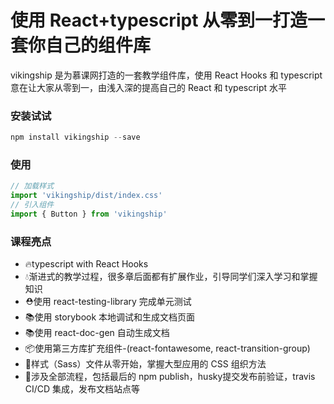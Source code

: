 
<Meta title="Welcome" />

# 使用 React+typescript 从零到一打造一套你自己的组件库
vikingship 是为慕课网打造的一套教学组件库，使用 React Hooks 和 typescript
意在让大家从零到一，由浅入深的提高自己的 React 和 typescript 水平
### 安装试试
~~~javascript
npm install vikingship --save
~~~
### 使用
~~~javascript
// 加载样式
import 'vikingship/dist/index.css'
// 引入组件
import { Button } from 'vikingship'
~~~
### 课程亮点
* 🔥typescript with React Hooks
* 💧渐进式的教学过程，很多章后面都有扩展作业，引导同学们深入学习和掌握知识
* ⛑️使用 react-testing-library 完成单元测试
* 📚使用 storybook 本地调试和生成文档页面
* 📚使用 react-doc-gen 自动生成文档
* 📦使用第三方库扩充组件-(react-fontawesome, react-transition-group)
* 🌹样式（Sass）文件从零开始，掌握大型应用的 CSS 组织方法
* 🎉涉及全部流程，包括最后的 npm publish，husky提交发布前验证，travis CI/CD 集成，发布文档站点等